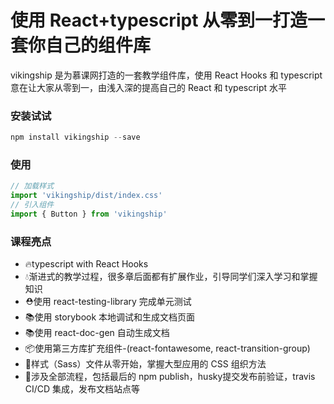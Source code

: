 
<Meta title="Welcome" />

# 使用 React+typescript 从零到一打造一套你自己的组件库
vikingship 是为慕课网打造的一套教学组件库，使用 React Hooks 和 typescript
意在让大家从零到一，由浅入深的提高自己的 React 和 typescript 水平
### 安装试试
~~~javascript
npm install vikingship --save
~~~
### 使用
~~~javascript
// 加载样式
import 'vikingship/dist/index.css'
// 引入组件
import { Button } from 'vikingship'
~~~
### 课程亮点
* 🔥typescript with React Hooks
* 💧渐进式的教学过程，很多章后面都有扩展作业，引导同学们深入学习和掌握知识
* ⛑️使用 react-testing-library 完成单元测试
* 📚使用 storybook 本地调试和生成文档页面
* 📚使用 react-doc-gen 自动生成文档
* 📦使用第三方库扩充组件-(react-fontawesome, react-transition-group)
* 🌹样式（Sass）文件从零开始，掌握大型应用的 CSS 组织方法
* 🎉涉及全部流程，包括最后的 npm publish，husky提交发布前验证，travis CI/CD 集成，发布文档站点等